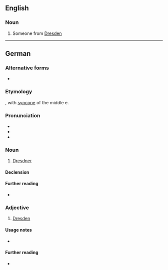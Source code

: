 ==English==

===Noun===
{{en-noun}}

# Someone from [[Dresden]]

----

==German==

===Alternative forms===
* {{l|de|Dresdener}}

===Etymology===
{{suffix|de|Dresden|er}}, with [[syncope]] of the middle e.

===Pronunciation===
* {{IPA|de|/ˈdʁeːsdnɐ/}}
* {{hyph|de|Dresd|ner}}
* {{audio|de|De-Dresdner.ogg|Audio}}

===Noun===
{{de-noun|m|Dresdners|Dresdner|f=Dresdnerin}}

# [[#English|Dresdner]] {{gloss|native or inhabitant of [[Dresden]]}}

====Declension====
{{de-decl-noun-m|s|}}

====Further reading====
* {{R:Duden|Dresdner_Einwohner_Dresden}}

===Adjective===
{{head|de|adjective|invariable}}

# {{lb|de|relational}} [[Dresden]]

====Usage notes====
* {{U:de:-er words}}

====Further reading====
* {{R:Duden|Dresdner_Adjektiv}}

{{C|de|Demonyms}}